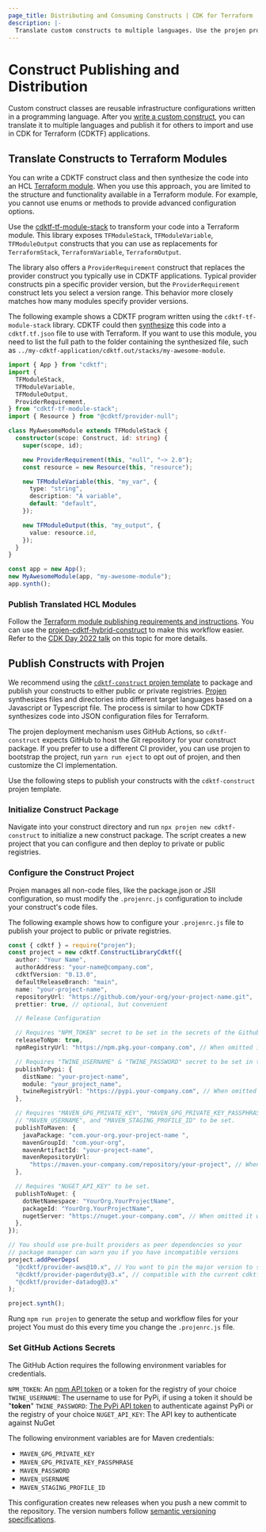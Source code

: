 ```yaml
---
page_title: Distributing and Consuming Constructs | CDK for Terraform
description: |-
  Translate custom constructs to multiple languages. Use the projen project to quickly package and distribute constructs to public or private registries.
---
```


# Construct Publishing and Distribution

Custom construct classes are reusable infrastructure configurations written in a programming language. After you [write a custom construct](/developing-custom-constructs/construct-design), you can translate it to multiple languages and publish it for others to import and use in CDK for Terraform (CDKTF) applications.

## Translate Constructs to Terraform Modules

You can write a CDKTF construct class and then synthesize the code into an HCL [Terraform module](/language/modules). When you use this approach, you are limited to the structure and functionality available in a Terraform module. For example, you cannot use enums or methods to provide advanced configuration options.

Use the [cdktf-tf-module-stack](https://github.com/cdktf/cdktf-tf-module-stack) to transform your code into a Terraform module. This library exposes `TFModuleStack`, `TFModuleVariable`, `TFModuleOutput` constructs that you can use as replacements for `TerraformStack`, `TerraformVariable`, `TerraformOutput`.

The library also offers a `ProviderRequirement` construct that replaces the provider construct you typically use in CDKTF applications. Typical provider constructs pin a specific provider version, but the `ProviderRequirement `construct lets you select a version range. This behavior more closely matches how many modules specify provider versions.

The following example shows a CDKTF program written using the `cdktf-tf-module-stack` library. CDKTF could then [synthesize](/cdktf/cli-reference/commands#synth) this code into a `cdktf.tf.json` file to use with Terraform. If you want to use this module, you need to list the full path to the folder containing the synthesized file, such as `../my-cdktf-application/cdktf.out/stacks/my-awesome-module`.

```typescript
import { App } from "cdktf";
import {
  TFModuleStack,
  TFModuleVariable,
  TFModuleOutput,
  ProviderRequirement,
} from "cdktf-tf-module-stack";
import { Resource } from "@cdktf/provider-null";

class MyAwesomeModule extends TFModuleStack {
  constructor(scope: Construct, id: string) {
    super(scope, id);

    new ProviderRequirement(this, "null", "~> 2.0");
    const resource = new Resource(this, "resource");

    new TFModuleVariable(this, "my_var", {
      type: "string",
      description: "A variable",
      default: "default",
    });

    new TFModuleOutput(this, "my_output", {
      value: resource.id,
    });
  }
}

const app = new App();
new MyAwesomeModule(app, "my-awesome-module");
app.synth();
```

### Publish Translated HCL Modules

Follow the [Terraform module publishing requirements and instructions](https://developer.hashicorp.com/terraform/registry/modules/publish). You can use the [projen-cdktf-hybrid-construct](https://github.com/cdktf/projen-cdktf-hybrid-construct) to make this workflow easier. Refer to the [CDK Day 2022 talk](https://cdk.tf/cdk-day-2022-hybrid-modules) on this topic for more details.


## Publish Constructs with Projen

We recommend using the [`cdktf-construct` projen template](https://github.com/projen/projen/blob/main/src/cdktf/cdktf-construct.ts) to package and publish your constructs to either public or private registries. [Projen](https://github.com/projen/projen) synthesizes files and directories into different target languages based on a Javascript or Typescript file. The process is similar to how CDKTF synthesizes code into JSON configuration files for Terraform.

The projen deployment mechanism uses GitHub Actions, so `cdktf-construct` expects GitHub to host the Git repository for your construct package. If you prefer to use a different CI provider, you can use projen to bootstrap the project, run `yarn run eject` to opt out of projen, and then customize the CI implementation.

Use the following steps to publish your constructs with the `cdktf-construct` projen template.

### Initialize Construct Package

Navigate into your construct directory and run `npx projen new cdktf-construct` to initialize a new construct package. The script creates a new project that you can configure and then deploy to private or public registries.

### Configure the Construct Project

Projen manages all non-code files, like the package.json or JSII configuration, so must modify the `.projenrc.js` configuration to include your construct's code files.

The following example shows how to configure your `.projenrc.js` file to publish your project to public or private registries.

```typescript
const { cdktf } = require("projen");
const project = new cdktf.ConstructLibraryCdktf({
  author: "Your Name",
  authorAddress: "your-name@company.com",
  cdktfVersion: "0.13.0",
  defaultReleaseBranch: "main",
  name: "your-project-name",
  repositoryUrl: "https://github.com/your-org/your-project-name.git",
  prettier: true, // optional, but convenient

  // Release Configuration

  // Requires "NPM_TOKEN" secret to be set in the secrets of the Github repository
  releaseToNpm: true,
  npmRegistryUrl: "https://npm.pkg.your-company.com", // When omitted it will release to the public NPM registry

  // Requires "TWINE_USERNAME" & "TWINE_PASSWORD" secret to be set in the repository
  publishToPypi: {
    distName: "your-project-name",
    module: "your_project_name",
    twineRegistryUrl: "https://pypi.your-company.com", // When omitted it will release to the public PyPi registry
  },

  // Requires "MAVEN_GPG_PRIVATE_KEY", "MAVEN_GPG_PRIVATE_KEY_PASSPHRASE", "MAVEN_PASSWORD",
  // "MAVEN_USERNAME", and "MAVEN_STAGING_PROFILE_ID" to be set.
  publishToMaven: {
    javaPackage: "com.your-org.your-project-name ",
    mavenGroupId: "com.your-org",
    mavenArtifactId: "your-project-name",
    mavenRepositoryUrl:
      "https://maven.your-company.com/repository/your-project", // When omitted, the project releases to Maven Central
  },

  // Requires "NUGET_API_KEY" to be set.
  publishToNuget: {
    dotNetNamespace: "YourOrg.YourProjectName",
    packageId: "YourOrg.YourProjectName",
    nugetServer: "https://nuget.your-company.com", // When omitted it will release to the public Nuget registry
  },
});

// You should use pre-built providers as peer dependencies so your
// package manager can warn you if you have incompatible versions
project.addPeerDeps(
  "@cdktf/provider-aws@10.x", // You want to pin the major version to stay
  "@cdktf/provider-pagerduty@3.x", // compatible with the current cdktf version
  "@cdktf/provider-datadog@3.x"
);

project.synth();
```

Rung `npm run projen` to generate the setup and workflow files for your project You must do this every time you change the `.projenrc.js` file.

### Set GitHub Actions Secrets

The GitHub Action requires the following environment variables for credentials.

`NPM_TOKEN`: An [npm API token](https://docs.npmjs.com/cli/v7/commands/npm-token) or a token for the registry of your choice
`TWINE_USERNAME`: The username to use for PyPi, if using a token it should be "**token**"
`TWINE_PASSWORD`: [The PyPi API token](https://pypi.org/manage/account/token/) to authenticate against PyPi or the registry of your choice
`NUGET_API_KEY`: The API key to authenticate against NuGet

The following environment variables are for Maven credentials:

- `MAVEN_GPG_PRIVATE_KEY`
- `MAVEN_GPG_PRIVATE_KEY_PASSPHRASE`
- `MAVEN_PASSWORD`
- `MAVEN_USERNAME`
- `MAVEN_STAGING_PROFILE_ID`

This configuration creates new releases when you push a new commit to the repository. The version numbers follow [semantic versioning specifications](https://semver.org/).
